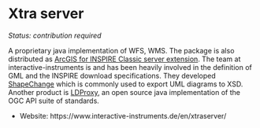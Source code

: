# Xtra server

*Status: contribution required*

A proprietary java implementation of WFS, WMS. The package is also distributed as [ArcGIS for INSPIRE Classic server extension](https://enterprise.arcgis.com/en/inspire/10.8/get-started/arcgis-for-inspire-server-extension.htm). The team at interactive-instruments is and has been heavily involved in the definition of GML and the INSPIRE download specifications. They developed [ShapeChange](https://www.interactive-instruments.de/en/shapechange/) which is commonly used to export UML diagrams to XSD. Another product is [LDProxy](https://github.com/interactive-instruments/ldproxy), an open source java implementation of the OGC API suite of standards.

- Website: https://www.interactive-instruments.de/en/xtraserver/
